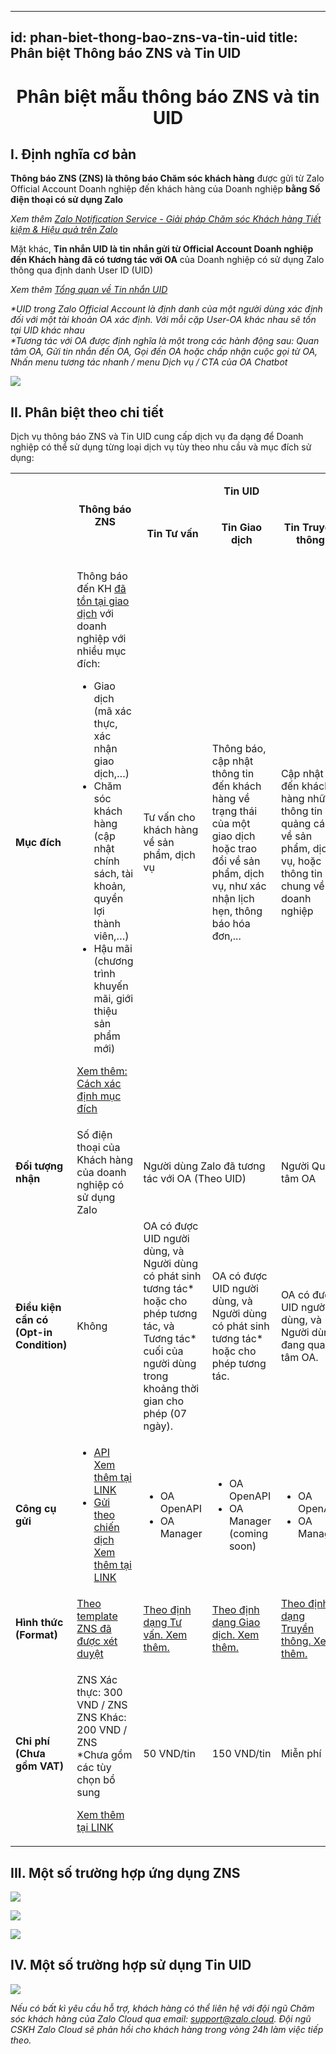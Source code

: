 
---
id: phan-biet-thong-bao-zns-va-tin-uid
title: Phân biệt Thông báo ZNS và Tin UID
---

# <p align="center">Phân biệt mẫu thông báo ZNS và tin UID</p>

**I. Định nghĩa cơ bản**
------------------------

**Thông báo ZNS (ZNS) là thông báo Chăm sóc khách hàng** được gửi từ Zalo Official Account Doanh nghiệp đến khách hàng của Doanh nghiệp **bằng Số điện thoại có sử dụng Zalo**

_Xem thêm_ [_Zalo Notification Service - Giải pháp Chăm sóc Khách hàng Tiết kiệm & Hiệu quả trên Zalo_](https://zalo.cloud/zns)

Mặt khác, **Tin nhắn UID là tin nhắn gửi từ Official Account Doanh nghiệp đến Khách hàng đã có tương tác với OA** của Doanh nghiệp có sử dụng Zalo thông qua định danh User ID (UID)

_Xem thêm_ [_Tổng quan về Tin nhắn UID_](https://developers.zalo.me/docs/official-account/tin-nhan/tong-quan)

_\*UID trong Zalo Official Account là định danh của một người dùng xác định đối với một tài khoản OA xác định. Với mỗi cặp User-OA khác nhau sẽ tồn tại UID khác nhau_  
_\*Tương tác với OA được định nghĩa là một trong các hành động sau: Quan tâm OA, Gửi tin nhắn đến OA, Gọi đến OA hoặc chấp nhận cuộc gọi từ OA, Nhấn menu tương tác nhanh / menu Dịch vụ / CTA của OA Chatbot_

![](https://stc-oa.zdn.vn/uploads/e43edff97adce6a8a03a680c9b347642.png)

**II. Phân biệt theo chi tiết**
-------------------------------

Dịch vụ thông báo ZNS và Tin UID cung cấp dịch vụ đa dạng để Doanh nghiệp có thể sử dụng từng loại dịch vụ tùy theo nhu cầu và mục đích sử dụng:

<table><tbody><tr><td rowspan="2">&nbsp;</td><td rowspan="2"><p style="text-align:center;"><strong>Thông báo ZNS</strong></p></td><td colspan="3"><p style="text-align:center;"><strong>Tin UID</strong></p></td></tr><tr><td><p style="text-align:center;"><strong>Tin Tư vấn</strong></p></td><td><p style="text-align:center;"><strong>Tin Giao dịch</strong></p></td><td><p style="text-align:center;"><strong>Tin Truyền thông</strong></p></td></tr><tr><td><strong>Mục đích</strong></td><td><p>Thông báo đến KH <u>đã tồn tại giao dịch</u> với doanh nghiệp với nhiều mục đích:</p><ul><li>Giao dịch (mã xác thực, xác nhận giao dịch,…)</li><li>Chăm sóc khách hàng (cập nhật chính sách, tài khoản, quyền lợi thành viên,…)</li><li>Hậu mãi (chương trình khuyến mãi, giới thiệu sản phẩm mới)</li></ul><p><a href="Thiết%20lập%20mục%20đích%20gửi%20khi%20tạo%20mẫu%20ZNS">Xem thêm: Cách xác định mục đích</a></p></td><td>Tư vấn cho khách hàng về sản phẩm, dịch vụ</td><td>Thông báo, cập nhật thông tin đến khách hàng về trạng thái của một giao dịch hoặc trao đổi về sản phẩm, dịch vụ, như xác nhận lịch hẹn, thông báo hóa đơn,...</td><td>Cập nhật đến khách hàng những thông tin quảng cáo về sản phẩm, dịch vụ, hoặc thông tin chung về doanh nghiệp</td></tr><tr><td><strong>Đối tượng nhận</strong></td><td>Số điện thoại của Khách hàng của doanh nghiệp có sử dụng Zalo</td><td colspan="2">Người dùng Zalo đã tương tác với OA (Theo UID)</td><td>Người Quan tâm OA</td></tr><tr><td><strong>Điều kiện cần có</strong><br><strong>(Opt-in Condition)</strong></td><td>Không</td><td>OA có được UID người dùng, và<br>Người dùng có phát sinh tương tác* hoặc cho phép tương tác, và<br>Tương tác* cuối của người dùng trong khoảng thời gian cho phép (07 ngày).</td><td>OA có được UID người dùng, và<br>Người dùng có phát sinh tương tác* hoặc cho phép tương tác.</td><td>OA có được UID người dùng, và<br>Người dùng đang quan tâm OA.</td></tr><tr><td><strong>Công cụ gửi</strong></td><td><ul><li><a target="_blank" rel="noopener noreferrer" href="https://developers.zalo.me/docs/zalo-notification-service/bat-dau/gioi-thieu-zalo-notification-service-api">API</a><br><a target="_blank" rel="noopener noreferrer" href="https://developers.zalo.me/docs/zalo-notification-service/bat-dau/gioi-thieu-zalo-notification-service-api">Xem thêm tại LINK</a></li><li><a target="_blank" rel="noopener noreferrer" href="https://zalo.cloud/blog/huong-dan-su-dung-tinh-nang-gui-zns-theo-chien-dich-khong-can-thong-qua-api/pdujnyqpydqrepnq">Gửi theo chiến dịch</a><br><a target="_blank" rel="noopener noreferrer" href="https://zalo.cloud/blog/huong-dan-su-dung-tinh-nang-gui-zns-theo-chien-dich-khong-can-thong-qua-api/pdujnyqpydqrepnq">Xem thêm tại LINK</a></li></ul></td><td><ul><li>OA OpenAPI</li><li>OA Manager</li></ul></td><td><ul><li>OA OpenAPI</li><li>OA Manager (coming soon)</li></ul></td><td><ul><li>OA OpenAPI</li><li>OA Manager</li></ul></td></tr><tr><td><strong>Hình thức (Format)</strong></td><td><a target="_blank" rel="noopener noreferrer" href="https://account.zalo.cloud/tool/zns/manage/template?sort=1&amp;status=4">Theo template ZNS đã được xét duyệt</a></td><td><a target="_blank" rel="noopener noreferrer" href="https://stc-developers.zdn.vn/docs/v2/official-account/tin-nhan/tin-tu-van/gui-tin-tu-van-dang-van-ban">Theo định dạng Tư vấn. Xem thêm.</a></td><td><a target="_blank" rel="noopener noreferrer" href="https://stc-developers.zdn.vn/docs/v2/official-account/tin-nhan/tin-giao-dich/gui-tin-giao-dich">Theo định dạng Giao dịch. Xem thêm.</a></td><td><a target="_blank" rel="noopener noreferrer" href="https://stc-developers.zdn.vn/docs/v2/official-account/tin-nhan/tin-truyen-thong/gui-tin-truyen-thong-ca-nhan">Theo định dạng Truyền thông. Xem thêm.</a></td></tr><tr><td><strong>Chi phí</strong><br><strong>(Chưa gồm VAT)</strong></td><td><p>ZNS Xác thực: 300 VND / ZNS<br>ZNS Khác: 200 VND / ZNS<br>*Chưa gồm các tùy chọn bổ sung</p><p><a target="_blank" rel="noopener noreferrer" href="https://zalo.cloud/zns/pricing">Xem thêm tại LINK</a></p></td><td>50 VND/tin</td><td>150 VND/tin</td><td>Miễn phí</td></tr></tbody></table>

**III. Một số trường hợp ứng dụng ZNS**
---------------------------------------

![](https://stc-oa.zdn.vn/uploads/fe12844e8136aedbf9de497cb23b2280.png)

![](https://stc-oa.zdn.vn/uploads/6c5f0fa13650452167552f421536c387.png)

![](https://stc-oa.zdn.vn/uploads/4565c49f8bc9f5de67ba8bf4d3855105.png)

**IV. Một số trường hợp sử dụng Tin UID**
-----------------------------------------

![](https://stc-oa.zdn.vn/uploads/39eed5a495e2580694b1aa165203f8a8.png)

_Nếu có bất kì yêu cầu hỗ trợ, khách hàng có thể liên hệ với đội ngũ Chăm sóc khách hàng của Zalo Cloud qua email:_ [_support@zalo.cloud_](mailto:support@zalo.cloud)_. Đội ngũ CSKH Zalo Cloud sẽ phản hồi cho khách hàng trong vòng 24h làm việc tiếp theo._
